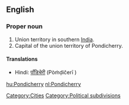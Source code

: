 ==English==
{{wikipedia}}

===Proper noun===
{{en-proper noun}}

# Union territory in southern [[India]].
# Capital of the union territory of Pondicherry.

====Translations====
* Hindi: [[पॉंडिचेरी]] (Pòṁḍičerī	)

[[Category:Cities]]
[[Category:Political subdivisions]]

[[hu:Pondicherry]]
[[nl:Pondicherry]]